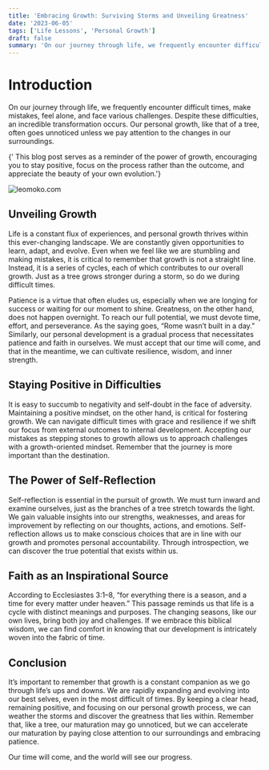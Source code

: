 ```yaml
---
title: 'Embracing Growth: Surviving Storms and Unveiling Greatness'
date: '2023-06-05'
tags: ['Life Lessons', 'Personal Growth']
draft: false
summary: 'On our journey through life, we frequently encounter difficult times, make mistakes, feel alone, and face various challenges. Despite these difficulties, an incredible transformation occurs. Our personal growth, like that of a tree, often goes unnoticed unless we pay attention to the changes in our surroundings.'
---
```


# Introduction

On our journey through life, we frequently encounter difficult times, make mistakes, feel alone, and face various challenges. Despite these difficulties, an incredible transformation occurs. Our personal growth, like that of a tree, often goes unnoticed unless we pay attention to the changes in our surroundings.

{' This blog post serves as a reminder of the power of growth, encouraging you to stay positive, focus on the process rather than the outcome, and appreciate the beauty of your own evolution.'}

<div>
  <img
    src="/static/images/blogpost/EmbracingGrowthSurvivingStormsAndUnveilingGreatness/image-1.jpg"
    alt="leomoko.com"
    title="Embracing Growth Surviving Storms And Unveiling Greatness"
  />
</div>

## Unveiling Growth

Life is a constant flux of experiences, and personal growth thrives within this ever-changing landscape. We are constantly given opportunities to learn, adapt, and evolve. Even when we feel like we are stumbling and making mistakes, it is critical to remember that growth is not a straight line. Instead, it is a series of cycles, each of which contributes to our overall growth. Just as a tree grows stronger during a storm, so do we during difficult times.

Patience is a virtue that often eludes us, especially when we are longing for success or waiting for our moment to shine. Greatness, on the other hand, does not happen overnight. To reach our full potential, we must devote time, effort, and perseverance. As the saying goes, “Rome wasn’t built in a day.” Similarly, our personal development is a gradual process that necessitates patience and faith in ourselves. We must accept that our time will come, and that in the meantime, we can cultivate resilience, wisdom, and inner strength.

## Staying Positive in Difficulties

It is easy to succumb to negativity and self-doubt in the face of adversity. Maintaining a positive mindset, on the other hand, is critical for fostering growth. We can navigate difficult times with grace and resilience if we shift our focus from external outcomes to internal development. Accepting our mistakes as stepping stones to growth allows us to approach challenges with a growth-oriented mindset. Remember that the journey is more important than the destination.

## The Power of Self-Reflection

Self-reflection is essential in the pursuit of growth. We must turn inward and examine ourselves, just as the branches of a tree stretch towards the light. We gain valuable insights into our strengths, weaknesses, and areas for improvement by reflecting on our thoughts, actions, and emotions. Self-reflection allows us to make conscious choices that are in line with our growth and promotes personal accountability. Through introspection, we can discover the true potential that exists within us.

## Faith as an Inspirational Source

According to Ecclesiastes 3:1–8, “for everything there is a season, and a time for every matter under heaven.” This passage reminds us that life is a cycle with distinct meanings and purposes. The changing seasons, like our own lives, bring both joy and challenges. If we embrace this biblical wisdom, we can find comfort in knowing that our development is intricately woven into the fabric of time.

## Conclusion

It’s important to remember that growth is a constant companion as we go through life’s ups and downs. We are rapidly expanding and evolving into our best selves, even in the most difficult of times. By keeping a clear head, remaining positive, and focusing on our personal growth process, we can weather the storms and discover the greatness that lies within. Remember that, like a tree, our maturation may go unnoticed, but we can accelerate our maturation by paying close attention to our surroundings and embracing patience.

Our time will come, and the world will see our progress.
